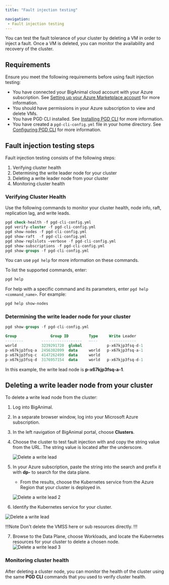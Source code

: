 ```yaml
---
title: "Fault injection testing"

navigation:
 - Fault injection testing
---
```


You can test the fault tolerance of your cluster by deleting a VM in order to inject a fault. Once a VM is deleted, you can monitor 
the availability and recovery of the cluster.

## Requirements

Ensure you meet the following requirements before using fault injection testing:

+ You have connected your BigAnimal cloud account with your Azure subscription.  See [Setting up your Azure Marketplace account](/biganimal/latest/getting_started/02_azure_market_setup/) for more information.
+ You should have permissions in your Azure subscription to view and delete VMs.
+ You have PGD CLI installed.  See [Installing PGD CLI](/pgd/latest/cli/installing_cli/#) for more information. 
+ You have created a `pgd-cli-config.yml` file in your home directory.  See [Configuring PGD CLI](/pgd/latest/cli/configuring_cli/) for more information.

## Fault injection testing steps

Fault injection testing consists of the following steps:

1. Verifying cluster health
2. Determining the write leader node for your cluster
3. Deleting a write leader node from your cluster
4. Monitoring cluster health

### Verifying Cluster Health

Use the following commands to monitor your cluster health, node info, raft, replication lag, and write leads.  

```sql
pgd check-health -f pgd-cli-config.yml
pgd verify-cluster -f pgd-cli-config.yml
pgd show-nodes -f pgd-cli-config.yml
pgd show-raft  -f pgd-cli-config.yml
pgd show-replslots –verbose -f pgd-cli-config.yml
pgd show-subscriptions -f pgd-cli-config.yml
pgd show-groups -f pgd-cli-config.yml
```

You can use `pgd help` for more information on these commands.

To list the supported commands, enter:

```sh
pgd help
```

For help with a specific command and its parameters, enter `pgd help <command_name>`. For example:

```sh
pgd help show-nodes
```


### Determining the write leader node for your cluster


```sql
pgd show-groups -f pgd-cli-config.yml

Group               Group ID         Type     Write Leader     
--------        ------------------   —---     ------------     
world           3239291720  global           p-x67kjp3fsq-d-1 
p-x67kjp3fsq-a  2456382099  data     world   p-x67kjp3fsq-a-1 
p-x67kjp3fsq-c  4147262499  data     world                    
p-x67kjp3fsq-d  3176957154  data     world   p-x67kjp3fsq-d-1
```
In this example, the write lead node is **p-x67kjp3fsq-a-1**.


## Deleting a write leader node from your cluster

To delete a write lead node from the cluster:
1. Log into BigAnimal.
2. In a separate browser window, log into your Microsoft Azure subscription.
3. In the left navigation of BigAnimal portal, choose **Clusters**. 
4. Choose the cluster to test fault injection with and copy the string value from the URL. The string value is located after the underscore.  

     ![Delete a write lead](images/biganimal_faultinjectiontest_1.png)


5. In your Azure subscription, paste the string into the search and prefix it with **dp-** to search for the data plane.  
   * From the results, choose the Kubernetes service from the Azure Region that your cluster is deployed in.

   ![Delete a write lead 2](images/biganimal_faultinjectiontest_2.png)


6. Identify the Kubernetes service for your cluster.

 ![Delete a write lead](images/biganimal_faultinjectiontest_4.png)


!!!Note
Don't delete the VMSS here or sub resources directly.
!!!

7. Browse to the Data Plane, choose Workloads, and locate the Kubernetes resources for your cluster to delete a chosen node.
![Delete a write lead 3](images/biganimal_faultinjectiontest_3.png)


### Monitoring cluster health

After deleting a cluster node, you can monitor the health of the cluster using the same **PGD CLI** commands that you used to verify cluster health.


